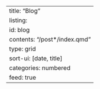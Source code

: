 ---
title: "Blog"
listing: 
  id: blog
  contents: "/post*/index.qmd"
  type: grid
  sort-ui: [date, title] 
  categories: numbered
  feed: true
---
